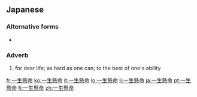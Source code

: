 ==Japanese==
{{ja-kanjitab|いつ|しょう|けん|めい|k1=いっ|yomi=on}}

===Alternative forms===
* {{l|ja|一所懸命}}

===Adverb===
{{ja-pos|いっしょうけんめい|adverb}}
# for dear life; as hard as one can; to the best of one's ability

[[fr:一生懸命]]
[[ko:一生懸命]]
[[it:一生懸命]]
[[lo:一生懸命]]
[[li:一生懸命]]
[[ja:一生懸命]]
[[pt:一生懸命]]
[[fi:一生懸命]]
[[zh:一生懸命]]